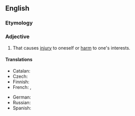 ==English==

===Etymology===
{{prefix|self|destructive|lang=en}}

===Adjective===
{{en-adj}}

# That causes [[injury]] to oneself or [[harm]] to one's interests.

====Translations====
{{trans-top|that causes injury to oneself or harm to one's interests}}
* Catalan: {{t|ca|autodestructiu}}
* Czech: {{t|cs|sebezničující}}
* Finnish: {{t+|fi|itsetuhoinen}}
* French: {{t+|fr|autodestructeur|m}}, {{t+|fr|autodestructrice|f}}
{{trans-mid}}
* German: {{t|de|selbstzerstörerisch}}
* Russian: {{t|ru|самоуничтожающийся}}
* Spanish: {{t+|es|autodestructivo}}
{{trans-bottom}}